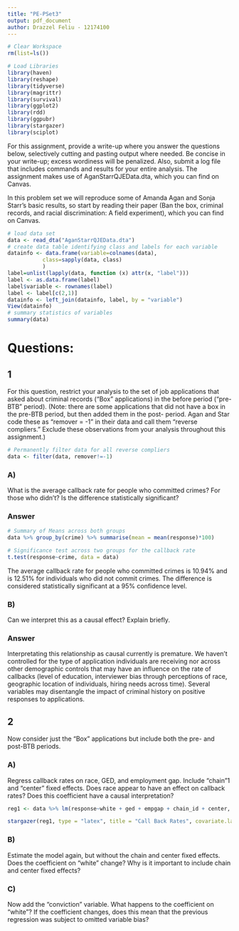 ```yaml
---
title: "PE-PSet3"
output: pdf_document
author: Drazzel Feliu - 12174100
---
```


```r
# Clear Workspace
rm(list=ls())

# Load Libraries
library(haven)
library(reshape)
library(tidyverse)
library(magrittr)
library(survival)
library(ggplot2)
library(rdd)
library(ggpubr)
library(stargazer)
library(sciplot)
```

For this assignment, provide a write-up where you answer the questions below, selectively cutting and pasting output where needed. Be concise in your write-up; excess wordiness will be penalized. Also, submit a log file that includes commands and results for your entire analysis. The assignment makes use of AganStarrQJEData.dta, which you can find on Canvas.

In this problem set we will reproduce some of Amanda Agan and Sonja Starr’s basic results, so start by reading their paper (Ban the box, criminal records, and racial discrimination: A field experiment), which you can find on Canvas.

```r
# load data set
data <- read_dta("AganStarrQJEData.dta")
# create data table identifying class and labels for each variable
datainfo <- data.frame(variable=colnames(data),
           class=sapply(data, class)
           )
label=unlist(lapply(data, function (x) attr(x, "label")))
label <- as.data.frame(label)
label$variable <- rownames(label)
label <- label[c(2,1)]
datainfo <- left_join(datainfo, label, by = "variable")
View(datainfo)
# summary statistics of variables
summary(data)
```

# Questions:

## 1

For this question, restrict your analysis to the set of job applications that asked about criminal records (“Box” applications) in the before period (“pre-BTB” period). (Note: there are some applications that did not have a box in the pre-BTB period, but then added them in the post- period. Agan and Star code these as “remover = -1” in their data and call them “reverse compliers.” Exclude these observations from your analysis throughout this assignment.)

```r
# Permanently filter data for all reverse compliers
data <- filter(data, remover!=-1)
```

### A)
What is the average callback rate for people who committed crimes? For those who didn’t? Is the difference statistically significant?

### Answer
```r
# Summary of Means across both groups
data %>% group_by(crime) %>% summarise(mean = mean(response)*100)

# Significance test across two groups for the callback rate
t.test(response~crime, data = data)
```

The average callback rate for people who committed crimes is 10.94% and is 12.51% for individuals who did not commit crimes. The difference is considered statistically significant at a 95% confidence level.

### B)

Can we interpret this as a causal effect? Explain briefly.

### Answer

Interpretating this relationship as causal currently is premature. We haven't controlled for the type of application individuals are receiving nor across other demographic controls that may have an influence on the rate of callbacks (level of education, interviewer bias through perceptions of race, geographic location of individuals, hiring needs across time). Several variables may disentangle the impact of criminal history on positive responses to applications.

## 2

Now consider just the “Box” applications but include both the pre- and post-BTB periods.

### A)

Regress callback rates on race, GED, and employment gap. Include “chain”1 and “center” fixed effects. Does race appear to have an effect on callback rates? Does this coefficient have a causal interpretation?

```r
reg1 <- data %>% lm(response~white + ged + empgap + chain_id + center, data = .)
```
```r
stargazer(reg1, type = "latex", title = "Call Back Rates", covariate.labels = c("Race = White", "GED Acquired", "Employment Gap Exists", "Chain", "Center"), digits = 6, single.row = TRUE)
```

### B)

Estimate the model again, but without the chain and center fixed effects. Does the
coefficient on “white” change? Why is it important to include chain and center fixed
effects?

### C) 

Now add the “conviction” variable. What happens to the coefficient on “white”? If the coefficient changes, does this mean that the previous regression was subject to omitted variable bias?